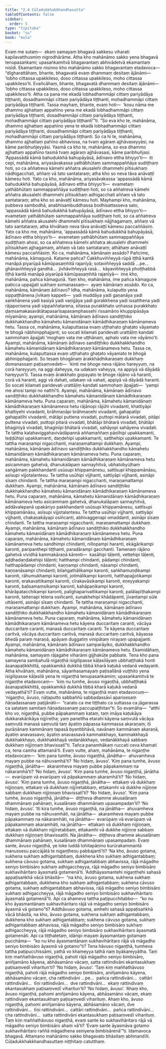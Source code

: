 ```yaml
---
title: "2.4 Cūḷadukkhakkhandhasutta"
tableOfContents: false
sidebar:
  order: 5
type: "tipitaka"
basket: "su"
book: "mula"
---
```



<DynamicBreadcrumb />

<Division number="175" book="mula">

<Paragraph number="568" book="mula">
Evaṃ me sutaṃ—  ekaṃ samayaṃ bhagavā sakkesu viharati kapilavatthusmiṃ nigrodhārāme. Atha kho mahānāmo sakko yena bhagavā tenupasaṅkami; upasaṅkamitvā bhagavantaṃ abhivādetvā ekamantaṃ nisīdi. Ekamantaṃ nisinno kho mahānāmo sakko bhagavantaṃ etadavoca—  “dīgharattāhaṃ, bhante, bhagavatā evaṃ dhammaṃ desitaṃ ājānāmi—  ‘lobho cittassa upakkileso, doso cittassa upakkileso, moho cittassa upakkileso’ti. Evañcāhaṃ, bhante, bhagavatā dhammaṃ desitaṃ ājānāmi—  ‘lobho cittassa upakkileso, doso cittassa upakkileso, moho cittassa upakkileso’ti. Atha ca pana me ekadā lobhadhammāpi cittaṃ pariyādāya tiṭṭhanti, dosadhammāpi cittaṃ pariyādāya tiṭṭhanti, mohadhammāpi cittaṃ pariyādāya tiṭṭhanti. Tassa mayhaṃ, bhante, evaṃ hoti—  ‘kosu nāma me dhammo ajjhattaṃ appahīno yena me ekadā lobhadhammāpi cittaṃ pariyādāya tiṭṭhanti, dosadhammāpi cittaṃ pariyādāya tiṭṭhanti, mohadhammāpi cittaṃ pariyādāya tiṭṭhantī’”ti.
</Paragraph>

</Division>
<Division number="176" book="mula">

<Paragraph number="569" book="mula">
“So eva kho te, mahānāma, dhammo ajjhattaṃ appahīno yena te ekadā lobhadhammāpi cittaṃ pariyādāya tiṭṭhanti, dosadhammāpi cittaṃ pariyādāya tiṭṭhanti, mohadhammāpi cittaṃ pariyādāya tiṭṭhanti. So ca hi te, mahānāma, dhammo ajjhattaṃ pahīno abhavissa, na tvaṃ agāraṃ ajjhāvaseyyāsi, na kāme paribhuñjeyyāsi. Yasmā ca kho te, mahānāma, so eva dhammo ajjhattaṃ appahīno tasmā tvaṃ agāraṃ ajjhāvasasi, kāme paribhuñjasi.
</Paragraph>

</Division>
<Division number="177" book="mula">

<Paragraph number="570" book="mula">
‘Appassādā kāmā bahudukkhā bahupāyāsā, ādīnavo ettha bhiyyo’ti—  iti cepi, mahānāma, ariyasāvakassa yathābhūtaṃ sammappaññāya sudiṭṭhaṃ hoti, so ca aññatreva kāmehi aññatra akusalehi dhammehi pītisukhaṃ nādhigacchati, aññaṃ vā tato santataraṃ; atha kho so neva tāva anāvaṭṭī kāmesu hoti. Yato ca kho, mahānāma, ariyasāvakassa ‘appassādā kāmā bahudukkhā bahupāyāsā, ādīnavo ettha bhiyyo’ti—  evametaṃ yathābhūtaṃ sammappaññāya sudiṭṭhaṃ hoti, so ca aññatreva kāmehi aññatra akusalehi dhammehi pītisukhaṃ adhigacchati aññaṃ vā tato santataraṃ; atha kho so anāvaṭṭī kāmesu hoti.
</Paragraph>

<Paragraph number="571" book="mula">
Mayhampi kho, mahānāma, pubbeva sambodhā, anabhisambuddhassa bodhisattasseva sato, ‘appassādā kāmā bahudukkhā bahupāyāsā, ādīnavo ettha bhiyyo’ti—  evametaṃ yathābhūtaṃ sammappaññāya sudiṭṭhaṃ hoti, so ca aññatreva kāmehi aññatra akusalehi dhammehi pītisukhaṃ nājjhagamaṃ, aññaṃ vā tato santataraṃ; atha khvāhaṃ neva tāva anāvaṭṭī kāmesu paccaññāsiṃ. Yato ca kho me, mahānāma, ‘appassādā kāmā bahudukkhā bahupāyāsā, ādīnavo ettha bhiyyo’ti—  evametaṃ yathābhūtaṃ sammappaññāya sudiṭṭhaṃ ahosi, so ca aññatreva kāmehi aññatra akusalehi dhammehi pītisukhaṃ ajjhagamaṃ, aññaṃ vā tato santataraṃ; athāhaṃ anāvaṭṭī kāmesu paccaññāsiṃ.
</Paragraph>

</Division>
<Division number="178" book="mula">

<Paragraph number="572" book="mula">
Ko ca, mahānāma, kāmānaṃ assādo? Pañcime, mahānāma, kāmaguṇā. Katame pañca? Cakkhuviññeyyā rūpā iṭṭhā kantā manāpā piyarūpā kāmūpasaṃhitā rajanīyā; sotaviññeyyā saddā …pe…  ghānaviññeyyā gandhā…  jivhāviññeyyā rasā…  kāyaviññeyyā phoṭṭhabbā iṭṭhā kantā manāpā piyarūpā kāmūpasaṃhitā rajanīyā—  ime kho, mahānāma, pañca kāmaguṇā. Yaṃ kho, mahānāma, ime pañca kāmaguṇe paṭicca uppajjati sukhaṃ somanassaṃ—  ayaṃ kāmānaṃ assādo.
</Paragraph>

<Paragraph number="573" book="mula">
Ko ca, mahānāma, kāmānaṃ ādīnavo? Idha, mahānāma, kulaputto yena sippaṭṭhānena jīvikaṃ kappeti—  yadi muddāya yadi gaṇanāya yadi saṅkhānena yadi kasiyā yadi vaṇijjāya yadi gorakkhena yadi issatthena yadi rājaporisena yadi sippaññatarena, sītassa purakkhato uṇhassa purakkhato ḍaṃsamakasavātātapasarīsapasamphassehi rissamāno khuppipāsāya mīyamāno; ayampi, mahānāma, kāmānaṃ ādīnavo sandiṭṭhiko dukkhakkhandho kāmahetu kāmanidānaṃ kāmādhikaraṇaṃ kāmānameva hetu.
</Paragraph>

<Paragraph number="574" book="mula">
Tassa ce, mahānāma, kulaputtassa evaṃ uṭṭhahato ghaṭato vāyamato te bhogā nābhinipphajjanti, so socati kilamati paridevati urattāḷiṃ kandati sammohaṃ āpajjati ‘moghaṃ vata me uṭṭhānaṃ, aphalo vata me vāyāmo’ti. Ayampi, mahānāma, kāmānaṃ ādīnavo sandiṭṭhiko dukkhakkhandho kāmahetu kāmanidānaṃ kāmādhikaraṇaṃ kāmānameva hetu.
</Paragraph>

<Paragraph number="575" book="mula">
Tassa ce, mahānāma, kulaputtassa evaṃ uṭṭhahato ghaṭato vāyamato te bhogā abhinipphajjanti. So tesaṃ bhogānaṃ ārakkhādhikaraṇaṃ dukkhaṃ domanassaṃ paṭisaṃvedeti—  ‘kinti me bhoge neva rājāno hareyyuṃ, na corā hareyyuṃ, na aggi daheyya, na udakaṃ vaheyya, na appiyā vā dāyādā hareyyun’ti. Tassa evaṃ ārakkhato gopayato te bhoge rājāno vā haranti, corā vā haranti, aggi vā dahati, udakaṃ vā vahati, appiyā vā dāyādā haranti. So socati kilamati paridevati urattāḷiṃ kandati sammohaṃ āpajjati—  ‘yampi me ahosi tampi no natthī’ti. Ayampi, mahānāma, kāmānaṃ ādīnavo sandiṭṭhiko dukkhakkhandho kāmahetu kāmanidānaṃ kāmādhikaraṇaṃ kāmānameva hetu.
</Paragraph>

<Paragraph number="576" book="mula">
Puna caparaṃ, mahānāma, kāmahetu kāmanidānaṃ kāmādhikaraṇaṃ kāmānameva hetu rājānopi rājūhi vivadanti, khattiyāpi khattiyehi vivadanti, brāhmaṇāpi brāhmaṇehi vivadanti, gahapatīpi gahapatīhi vivadanti, mātāpi puttena vivadati, puttopi mātarā vivadati, pitāpi puttena vivadati, puttopi pitarā vivadati, bhātāpi bhātarā vivadati, bhātāpi bhaginiyā vivadati, bhaginīpi bhātarā vivadati, sahāyopi sahāyena vivadati. Te tattha kalahaviggahavivādāpannā aññamaññaṃ pāṇīhipi upakkamanti, leḍḍūhipi upakkamanti, daṇḍehipi upakkamanti, satthehipi upakkamanti. Te tattha maraṇampi nigacchanti, maraṇamattampi dukkhaṃ. Ayampi, mahānāma, kāmānaṃ ādīnavo sandiṭṭhiko dukkhakkhandho kāmahetu kāmanidānaṃ kāmādhikaraṇaṃ kāmānameva hetu.
</Paragraph>

<Paragraph number="577" book="mula">
Puna caparaṃ, mahānāma, kāmahetu kāmanidānaṃ kāmādhikaraṇaṃ kāmānameva hetu asicammaṃ gahetvā, dhanukalāpaṃ sannayhitvā, ubhatobyūḷhaṃ saṅgāmaṃ pakkhandanti usūsupi khippamānesu, sattīsupi khippamānāsu, asīsupi vijjotalantesu. Te tattha usūhipi vijjhanti, sattiyāpi vijjhanti, asināpi sīsaṃ chindanti. Te tattha maraṇampi nigacchanti, maraṇamattampi dukkhaṃ. Ayampi, mahānāma, kāmānaṃ ādīnavo sandiṭṭhiko dukkhakkhandho kāmahetu kāmanidānaṃ kāmādhikaraṇaṃ kāmānameva hetu.
</Paragraph>

<Paragraph number="578" book="mula">
Puna caparaṃ, mahānāma, kāmahetu kāmanidānaṃ kāmādhikaraṇaṃ kāmānameva hetu asicammaṃ gahetvā, dhanukalāpaṃ sannayhitvā, addāvalepanā upakāriyo pakkhandanti usūsupi khippamānesu, sattīsupi khippamānāsu, asīsupi vijjotalantesu. Te tattha usūhipi vijjhanti, sattiyāpi vijjhanti, chakaṇakāyapi osiñcanti, abhivaggenapi omaddanti, asināpi sīsaṃ chindanti. Te tattha maraṇampi nigacchanti, maraṇamattampi dukkhaṃ. Ayampi, mahānāma, kāmānaṃ ādīnavo sandiṭṭhiko dukkhakkhandho kāmahetu kāmanidānaṃ kāmādhikaraṇaṃ kāmānameva hetu.
</Paragraph>

<Paragraph number="579" book="mula">
Puna caparaṃ, mahānāma, kāmahetu kāmanidānaṃ kāmādhikaraṇaṃ kāmānameva hetu sandhimpi chindanti, nillopampi haranti, ekāgārikampi karonti, paripanthepi tiṭṭhanti, paradārampi gacchanti. Tamenaṃ rājāno gahetvā vividhā kammakāraṇā kārenti—  kasāhipi tāḷenti, vettehipi tāḷenti, aḍḍhadaṇḍakehipi tāḷenti; hatthampi chindanti, pādampi chindanti, hatthapādampi chindanti, kaṇṇampi chindanti, nāsampi chindanti, kaṇṇanāsampi chindanti; bilaṅgathālikampi karonti, saṅkhamuṇḍikampi karonti, rāhumukhampi karonti, jotimālikampi karonti, hatthapajjotikampi karonti, erakavattikampi karonti, cīrakavāsikampi karonti, eṇeyyakampi karonti, baḷisamaṃsikampi karonti, kahāpaṇikampi karonti, khārāpatacchikampi karonti, palighaparivattikampi karonti, palālapīṭhakampi karonti, tattenapi telena osiñcanti, sunakhehipi khādāpenti, jīvantampi sūle uttāsenti, asināpi sīsaṃ chindanti. Te tattha maraṇampi nigacchanti, maraṇamattampi dukkhaṃ. Ayampi, mahānāma, kāmānaṃ ādīnavo sandiṭṭhiko dukkhakkhandho kāmahetu kāmanidānaṃ kāmādhikaraṇaṃ kāmānameva hetu.
</Paragraph>

<Paragraph number="580" book="mula">
Puna caparaṃ, mahānāma, kāmahetu kāmanidānaṃ kāmādhikaraṇaṃ kāmānameva hetu kāyena duccaritaṃ caranti, vācāya duccaritaṃ caranti, manasā duccaritaṃ caranti. Te kāyena duccaritaṃ caritvā, vācāya duccaritaṃ caritvā, manasā duccaritaṃ caritvā, kāyassa bhedā paraṃ maraṇā, apāyaṃ duggatiṃ vinipātaṃ nirayaṃ upapajjanti. Ayampi, mahānāma, kāmānaṃ ādīnavo samparāyiko, dukkhakkhandho kāmahetu kāmanidānaṃ kāmādhikaraṇaṃ kāmānameva hetu.
</Paragraph>

</Division>
<Division number="179" book="mula">

<Paragraph number="581" book="mula">
Ekamidāhaṃ, mahānāma, samayaṃ rājagahe viharāmi gijjhakūṭe pabbate. Tena kho pana samayena sambahulā nigaṇṭhā isigilipasse kāḷasilāyaṃ ubbhaṭṭhakā honti āsanapaṭikkhittā, opakkamikā dukkhā tibbā kharā kaṭukā vedanā vedayanti. Atha khvāhaṃ, mahānāma, sāyanhasamayaṃ paṭisallānā vuṭṭhito yena isigilipasse kāḷasilā yena te nigaṇṭhā tenupasaṅkamiṃ; upasaṅkamitvā te nigaṇṭhe etadavocaṃ—  ‘kiṃ nu tumhe, āvuso nigaṇṭhā, ubbhaṭṭhakā āsanapaṭikkhittā, opakkamikā dukkhā tibbā kharā kaṭukā vedanā vedayathā’ti? Evaṃ vutte, mahānāma, te nigaṇṭhā maṃ etadavocuṃ—  ‘nigaṇṭho, āvuso, nāṭaputto sabbaññū sabbadassāvī aparisesaṃ ñāṇadassanaṃ paṭijānāti—  “carato ca me tiṭṭhato ca suttassa ca jāgarassa ca satataṃ samitaṃ ñāṇadassanaṃ paccupaṭṭhitan”ti. So evamāha—  “atthi kho vo, nigaṇṭhā, pubbe pāpakammaṃ kataṃ, taṃ imāya kaṭukāya dukkarakārikāya nijjīretha; yaṃ panettha etarahi kāyena saṃvutā vācāya saṃvutā manasā saṃvutā taṃ āyatiṃ pāpassa kammassa akaraṇaṃ; iti purāṇānaṃ kammānaṃ tapasā byantibhāvā, navānaṃ kammānaṃ akaraṇā, āyatiṃ anavassavo; āyatiṃ anavassavā kammakkhayo, kammakkhayā dukkhakkhayo, dukkhakkhayā vedanākkhayo, vedanākkhayā sabbaṃ dukkhaṃ nijjiṇṇaṃ bhavissatī”ti. Tañca panamhākaṃ ruccati ceva khamati ca, tena camha attamanā’ti.
</Paragraph>

</Division>
<Division number="180" book="mula">

<Paragraph number="582" book="mula">
Evaṃ vutte, ahaṃ, mahānāma, te nigaṇṭhe etadavocaṃ—  ‘kiṃ pana tumhe, āvuso nigaṇṭhā, jānātha—  ahuvamheva mayaṃ pubbe na nāhuvamhā’ti? ‘No hidaṃ, āvuso’. ‘Kiṃ pana tumhe, āvuso nigaṇṭhā, jānātha—  akaramheva mayaṃ pubbe pāpakammaṃ na nākaramhā’ti? ‘No hidaṃ, āvuso’. ‘Kiṃ pana tumhe, āvuso nigaṇṭhā, jānātha—  evarūpaṃ vā evarūpaṃ vā pāpakammaṃ akaramhā’ti? ‘No hidaṃ, āvuso’. ‘Kiṃ pana tumhe, āvuso nigaṇṭhā, jānātha—  ettakaṃ vā dukkhaṃ nijjiṇṇaṃ, ettakaṃ vā dukkhaṃ nijjīretabbaṃ, ettakamhi vā dukkhe nijjiṇṇe sabbaṃ dukkhaṃ nijjiṇṇaṃ bhavissatī’ti? ‘No hidaṃ, āvuso’. ‘Kiṃ pana tumhe, āvuso nigaṇṭhā, jānātha—  diṭṭheva dhamme akusalānaṃ dhammānaṃ pahānaṃ, kusalānaṃ dhammānaṃ upasampadan’ti? ‘No hidaṃ, āvuso’.
</Paragraph>

<Paragraph number="583" book="mula">
‘Iti kira tumhe, āvuso nigaṇṭhā, na jānātha—  ahuvamheva mayaṃ pubbe na nāhuvamhāti, na jānātha—  akaramheva mayaṃ pubbe pāpakammaṃ na nākaramhāti, na jānātha—  evarūpaṃ vā evarūpaṃ vā pāpakammaṃ akaramhāti, na jānātha—  ettakaṃ vā dukkhaṃ nijjiṇṇaṃ, ettakaṃ vā dukkhaṃ nijjīretabbaṃ, ettakamhi vā dukkhe nijjiṇṇe sabbaṃ dukkhaṃ nijjiṇṇaṃ bhavissatīti. Na jānātha—  diṭṭheva dhamme akusalānaṃ dhammānaṃ pahānaṃ, kusalānaṃ dhammānaṃ upasampadaṃ. Evaṃ sante, āvuso nigaṇṭhā, ye loke luddā lohitapāṇino kurūrakammantā manussesu paccājātā te nigaṇṭhesu pabbajantī’ti? ‘Na kho, āvuso gotama, sukhena sukhaṃ adhigantabbaṃ, dukkhena kho sukhaṃ adhigantabbaṃ; sukhena cāvuso gotama, sukhaṃ adhigantabbaṃ abhavissa, rājā māgadho seniyo bimbisāro sukhaṃ adhigaccheyya, rājā māgadho seniyo bimbisāro sukhavihāritaro āyasmatā gotamenā’ti.
</Paragraph>

<Paragraph number="584" book="mula">
‘Addhāyasmantehi nigaṇṭhehi sahasā appaṭisaṅkhā vācā bhāsitā—  “na kho, āvuso gotama, sukhena sukhaṃ adhigantabbaṃ, dukkhena kho sukhaṃ adhigantabbaṃ; sukhena cāvuso gotama, sukhaṃ adhigantabbaṃ abhavissa, rājā māgadho seniyo bimbisāro sukhaṃ adhigaccheyya, rājā māgadho seniyo bimbisāro sukhavihāritaro āyasmatā gotamenā”ti. Api ca ahameva tattha paṭipucchitabbo—  “ko nu kho āyasmantānaṃ sukhavihāritaro rājā vā māgadho seniyo bimbisāro āyasmā vā gotamo”ti? Addhāvuso gotama, amhehi sahasā appaṭisaṅkhā vācā bhāsitā, na kho, āvuso gotama, sukhena sukhaṃ adhigantabbaṃ, dukkhena kho sukhaṃ adhigantabbaṃ; sukhena cāvuso gotama, sukhaṃ adhigantabbaṃ abhavissa, rājā māgadho seniyo bimbisāro sukhaṃ adhigaccheyya, rājā māgadho seniyo bimbisāro sukhavihāritaro āyasmatā gotamenāti. Api ca tiṭṭhatetaṃ, idānipi mayaṃ āyasmantaṃ gotamaṃ pucchāma—  “ko nu kho āyasmantānaṃ sukhavihāritaro rājā vā māgadho seniyo bimbisāro āyasmā vā gotamo”ti?
</Paragraph>

<Paragraph number="585" book="mula">
Tena hāvuso nigaṇṭhā, tumheva tattha paṭipucchissāmi, yathā vo khameyya tathā naṃ byākareyyātha. Taṃ kiṃ maññathāvuso nigaṇṭhā, pahoti rājā māgadho seniyo bimbisāro, aniñjamāno kāyena, abhāsamāno vācaṃ, satta rattindivāni ekantasukhaṃ paṭisaṃvedī viharitun’ti? ‘No hidaṃ, āvuso’.
</Paragraph>

<Paragraph number="586" book="mula">
‘Taṃ kiṃ maññathāvuso nigaṇṭhā, pahoti rājā māgadho seniyo bimbisāro, aniñjamāno kāyena, abhāsamāno vācaṃ, cha rattindivāni …pe…  pañca rattindivāni…  cattāri rattindivāni…  tīṇi rattindivāni…  dve rattindivāni…  ekaṃ rattindivaṃ ekantasukhaṃ paṭisaṃvedī viharitun’ti? ‘No hidaṃ, āvuso’.
</Paragraph>

<Paragraph number="587" book="mula">
‘Ahaṃ kho, āvuso nigaṇṭhā, pahomi aniñjamāno kāyena, abhāsamāno vācaṃ, ekaṃ rattindivaṃ ekantasukhaṃ paṭisaṃvedī viharituṃ. Ahaṃ kho, āvuso nigaṇṭhā, pahomi aniñjamāno kāyena, abhāsamāno vācaṃ, dve rattindivāni…  tīṇi rattindivāni…  cattāri rattindivāni…  pañca rattindivāni…  cha rattindivāni…  satta rattindivāni ekantasukhaṃ paṭisaṃvedī viharituṃ. Taṃ kiṃ maññathāvuso nigaṇṭhā, evaṃ sante ko sukhavihāritaro rājā vā māgadho seniyo bimbisāro ahaṃ vā’ti? ‘Evaṃ sante āyasmāva gotamo sukhavihāritaro raññā māgadhena seniyena bimbisārenā’”ti.
</Paragraph>

<Paragraph number="588" book="mula">
Idamavoca bhagavā. Attamano mahānāmo sakko bhagavato bhāsitaṃ abhinandīti.

</Paragraph>
</Division>

<Paragraph number="589" type="center" book="mula">
Cūḷadukkhakkhandhasuttaṃ niṭṭhitaṃ catutthaṃ.
</Paragraph>